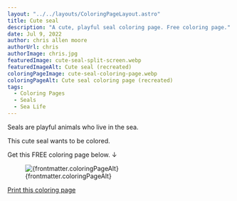 ```yaml
---
layout: "../../layouts/ColoringPageLayout.astro"
title: Cute seal
description: "A cute, playful seal coloring page. Free coloring page."
date: Jul 9, 2022
author: chris allen moore
authorUrl: chris
authorImage: chris.jpg
featuredImage: cute-seal-split-screen.webp
featuredImageAlt: Cute seal (recreated)
coloringPageImage: cute-seal-coloring-page.webp
coloringPageAlt: Cute seal coloring page (recreated)
tags:
  - Coloring Pages
  - Seals
  - Sea Life
---
```


Seals are playful animals who live in the sea.

This cute seal wants to be colored.

Get this FREE coloring page below. ↓

<figure class="text-center mt-0">
  <img
    src={`/images/coloring-pages/${frontmatter.coloringPageImage}`}
    alt={frontmatter.coloringPageAlt}
    class="w-full"
  />
  <figcaption class="text-sm">{frontmatter.coloringPageAlt}</figcaption>
</figure>

<div class="text-center">
  <a
    target="_blank"
    href={`/images/coloring-pages/${frontmatter.coloringPageImage}/`}
    class="no-underline bg-paradiso-600 hover:bg-paradiso-700 text-white py-4 px-5 rounded-full leading-normal"
  >
    <span>Print this coloring page</span>
  </a>
</div>
